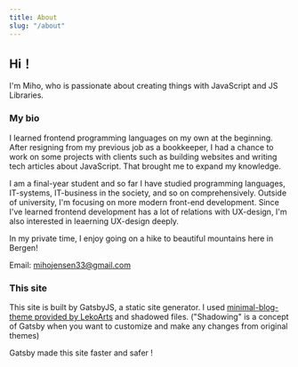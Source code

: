 ```yaml
---
title: About
slug: "/about"
---
```


## Hi！ 

I'm Miho, who is passionate about creating things with JavaScript and JS Libraries.

### My bio
I learned frontend programming languages on my own at the beginning. After resigning from my previous job as a bookkeeper, I had a chance to work on some projects with clients such as building websites and writing tech articles about JavaScript. That brought me to expand my knowledge. 

I am a final-year student and so far I have studied programming languages, IT-systems, IT-business in the society, and so on comprehensively. Outside of university, I'm focusing on more modern front-end development. Since I've learned frontend development has a lot of relations with UX-design, I'm also interested in leaerning UX-design deeply. 

In my private time, I enjoy going on a hike to beautiful mountains here in Bergen!

Email: mihojensen33@gmail.com

### This site
This site is built by GatsbyJS, a static site generator.
I used [minimal-blog-theme provided by LekoArts](https://github.com/LekoArts/gatsby-starter-minimal-blog) and shadowed files. ("Shadowing" is a concept of Gatsby when you want to customize and make any changes from original themes)

Gatsby made this site faster and safer !
